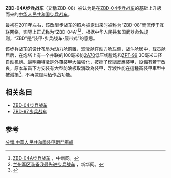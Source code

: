{{Infobox Weapon
| is_vehicle         = yes
| name               = ZBD-04A步兵战车（即ZBD-08）
| image              = 
| caption            = 
| type               = [[步兵战车|步兵战车]]
| origin             = {{flagcountry|中华人民共和国}}
|design_date=2000s
|production_date=2008年
|service=2008年 -  
| length             = 不详
| width              = 不详
| height             = 不详
| weight             = 约25吨
| suspension         = 扭杆
| armour             = [[钢|钢]]
| primary_armament   = 100毫米口径彷[[2A70_100毫米線膛炮|2A70]]低压线膛炮<br />[[希普諾夫2A72機炮|ZPT-99]] 30毫米口径[[机炮|机炮]]
| secondary_armament = [[80式通用機槍|86式7.62毫米同轴机枪]]
| engine             = [[柴油机|柴油机]]
| crew               = 3 + 7
| engine_power       = 不详
| pw_ratio           = 400/414.5千瓦
| vehicle_range      = 600公里
|speed              = 75km/h
}}

'''ZBD-04A步兵战车'''（又稱ZBD-08）被认为是在[[ZBD-04步兵战车|ZBD-04步兵战车]]的基础上升級而来的[[中华人民共和国|中华人民共和国]][[步兵战车|步兵战车]]。

最初在2011年左右，该改型步战车的照片披露出来时被称为“ZBD-08”而流传于互联网络，实际上正式称为“ZBD-04A”<ref>[http://www.chinanews.com/mil/hd2011/2013/07-01/219332.shtml ZBD-04A步兵战车] {{Wayback|url=http://www.chinanews.com/mil/hd2011/2013/07-01/219332.shtml |date=20150412062925 }}，中新网。</ref><ref>[http://news.xinhuanet.com/mil/2014-04/29/c_126445505_2.htm 兰州军区装备我最先进步兵战车] {{Wayback|url=http://news.xinhuanet.com/mil/2014-04/29/c_126445505_2.htm |date=20150410191135 }}，新华网。</ref>，根据中华人民共和国武器命名规则，“ZBD”是“装甲-步兵战车-履带式”的意思。

该步兵战车的设计布局为动力舱前置，驾驶舱在动力舱左侧，战斗舱居中，载员舱居后，在炮塔上有一个并联的100毫米彷[[2A70_100毫米線膛炮|2A70]]低压线膛炮和[[希普諾夫2A72機炮|ZPT-99]] 30毫米口径自动机炮。最明顯特徵是外覆裝甲大幅強化，披掛了模組反應裝甲，設備有若干改良，原本车首下方安装有大型防浪板取消改為裝甲，浮渡性能在這種高裝甲車型中被減損<ref>{{Cite web |url=http://www.military-today.com/apc/zbd_08.htm |title=步兵战车：中国ZBD-08式步兵战车 |access-date=2014-03-10 |archive-url=https://web.archive.org/web/20140331033249/http://www.military-today.com/apc/zbd_08.htm |archive-date=2014-03-31 |dead-url=no }}</ref>，不再兼顾两栖作战功能。

== 相关条目 ==
* [[ZBD-04步兵战车|ZBD-04步兵战车]]
* [[ZBD-97步兵战车|ZBD-97步兵战车]]

== 参考 ==
{{reflist}}

{{中华人民共和国的坦克与装甲车}}
[[分類:中華人民共和國裝甲戰鬥車輛|分類:中華人民共和國裝甲戰鬥車輛]]